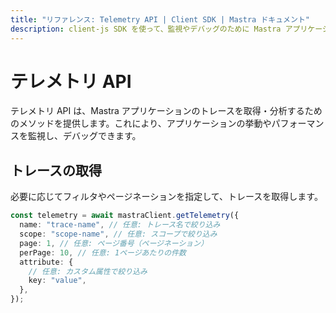 ```yaml
---
title: "リファレンス: Telemetry API | Client SDK | Mastra ドキュメント"
description: client-js SDK を使って、監視やデバッグのために Mastra アプリケーションのトレースを取得・分析する方法を学びます。
---
```


# テレメトリ API

テレメトリ API は、Mastra アプリケーションのトレースを取得・分析するためのメソッドを提供します。これにより、アプリケーションの挙動やパフォーマンスを監視し、デバッグできます。

## トレースの取得

必要に応じてフィルタやページネーションを指定して、トレースを取得します。

```typescript
const telemetry = await mastraClient.getTelemetry({
  name: "trace-name", // 任意: トレース名で絞り込み
  scope: "scope-name", // 任意: スコープで絞り込み
  page: 1, // 任意: ページ番号（ページネーション）
  perPage: 10, // 任意: 1ページあたりの件数
  attribute: {
    // 任意: カスタム属性で絞り込み
    key: "value",
  },
});
```
